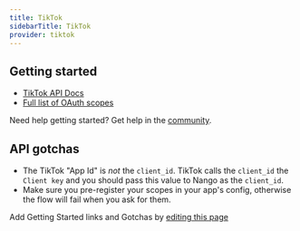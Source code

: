 ```yaml
---
title: TikTok
sidebarTitle: TikTok
provider: tiktok
---
```



<Overview />
<PreBuiltTooling provider={providers[pageMetadata.provider]} />
<PreBuiltUseCases />


## Getting started

-   [TikTok API Docs](https://developers.tiktok.com/doc/overview/)
-   [Full list of OAuth scopes](https://developers.tiktok.com/doc/tiktok-api-scopes/)

<Tip>Need help getting started? Get help in the [community](https://nango.dev/slack).</Tip>

## API gotchas

-   The TikTok "App Id" is _not_ the `client_id`. TikTok calls the `client_id` the `Client key` and you should pass this value to Nango as the `client_id`.
-   Make sure you pre-register your scopes in your app's config, otherwise the flow will fail when you ask for them.

<Note>Add Getting Started links and Gotchas by [editing this page](https://github.com/nangohq/nango/tree/master/docs-v2/integrations/all/tiktok.mdx)</Note>
